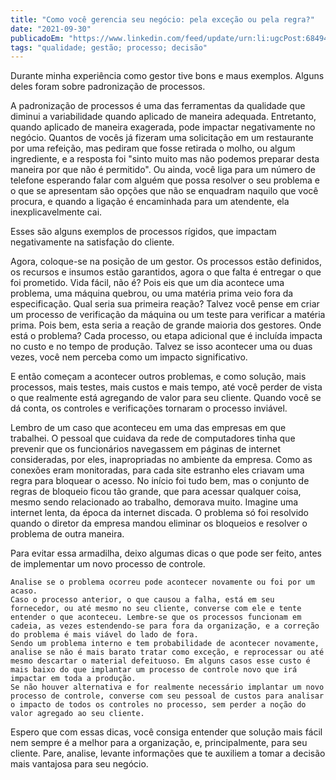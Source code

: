 ```yaml
---
title: "Como você gerencia seu negócio: pela exceção ou pela regra?"
date: "2021-09-30"
publicadoEm: "https://www.linkedin.com/feed/update/urn:li:ugcPost:6849460600058220544?updateEntityUrn=urn%3Ali%3Afs_updateV2%3A%28urn%3Ali%3AugcPost%3A6849460600058220544%2CFEED_DETAIL%2CEMPTY%2CDEFAULT%2Cfalse%29"
tags: "qualidade; gestão; processo; decisão"
---
```

Durante minha experiência como gestor tive bons e maus exemplos. Alguns deles foram sobre padronização de processos.

A padronização de processos é uma das ferramentas da qualidade que diminui a variabilidade quando aplicado de maneira adequada. Entretanto, quando aplicado de maneira exagerada, pode impactar negativamente no negócio. Quantos de vocês já fizeram uma solicitação em um restaurante por uma refeição, mas pediram que fosse retirada o molho, ou algum ingrediente, e a resposta foi "sinto muito mas não podemos preparar desta maneira por que não é permitido". Ou ainda, você liga para um número de telefone esperando falar com alguém que possa resolver o seu problema e o que se apresentam são opções que não se enquadram naquilo que você procura, e quando a ligação é encaminhada para um atendente, ela inexplicavelmente cai.

Esses são alguns exemplos de processos rígidos, que impactam negativamente na satisfação do cliente.

Agora, coloque-se na posição de um gestor. Os processos estão definidos, os recursos e insumos estão garantidos, agora o que falta é entregar o que foi prometido. Vida fácil, não é? Pois eis que um dia acontece uma problema, uma máquina quebrou, ou uma matéria prima veio fora da especificação. Qual seria sua primeira reação? Talvez você pense em criar um processo de verificação da máquina ou um teste para verificar a matéria prima. Pois bem, esta seria a reação de grande maioria dos gestores. Onde está o problema? Cada processo, ou etapa adicional que é incluída impacta no custo e no tempo de produção. Talvez se isso acontecer uma ou duas vezes, você nem perceba como um impacto significativo.

E então começam a acontecer outros problemas, e como solução, mais processos, mais testes, mais custos e mais tempo, até você perder de vista o que realmente está agregando de valor para seu cliente. Quando você se dá conta, os controles e verificações tornaram o processo inviável.

Lembro de um caso que aconteceu em uma das empresas em que trabalhei. O pessoal que cuidava da rede de computadores tinha que prevenir que os funcionários navegassem em páginas de internet consideradas, por eles, inapropriadas no ambiente da empresa. Como as conexões eram monitoradas, para cada site estranho eles criavam uma regra para bloquear o acesso. No início foi tudo bem, mas o conjunto de regras de bloqueio ficou tão grande, que para acessar qualquer coisa, mesmo sendo relacionado ao trabalho, demorava muito. Imagine uma internet lenta, da época da internet discada. O problema só foi resolvido quando o diretor da empresa mandou eliminar os bloqueios e resolver o problema de outra maneira.

Para evitar essa armadilha, deixo algumas dicas o que pode ser feito, antes de implementar um novo processo de controle.

    Analise se o problema ocorreu pode acontecer novamente ou foi por um acaso.
    Caso o processo anterior, o que causou a falha, está em seu fornecedor, ou até mesmo no seu cliente, converse com ele e tente entender o que aconteceu. Lembre-se que os processos funcionam em cadeia, as vezes estendendo-se para fora da organização, e a correção do problema é mais viável do lado de fora.
    Sendo um problema interno e tem probabilidade de acontecer novamente, analise se não é mais barato tratar como exceção, e reprocessar ou até mesmo descartar o material defeituoso. Em alguns casos esse custo é mais baixo do que implantar um processo de controle novo que irá impactar em toda a produção.
    Se não houver alternativa e for realmente necessário implantar um novo processo de controle, converse com seu pessoal de custos para analisar o impacto de todos os controles no processo, sem perder a noção do valor agregado ao seu cliente.

Espero que com essas dicas, você consiga entender que solução mais fácil nem sempre é a melhor para a organização, e, principalmente, para seu cliente. Pare, analise, levante informações que te auxiliem a tomar a decisão mais vantajosa para seu negócio. 